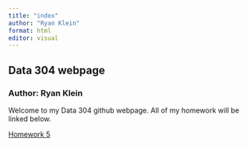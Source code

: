 ```yaml
---
title: "index"
author: "Ryan Klein"
format: html
editor: visual
---
```


## Data 304 webpage

### Author: Ryan Klein

Welcome to my Data 304 github webpage. All of my homework will be linked below.

[Homework 5](%22https://ryanklein17.github.io/data304-test/hw/hw5.html%22)
